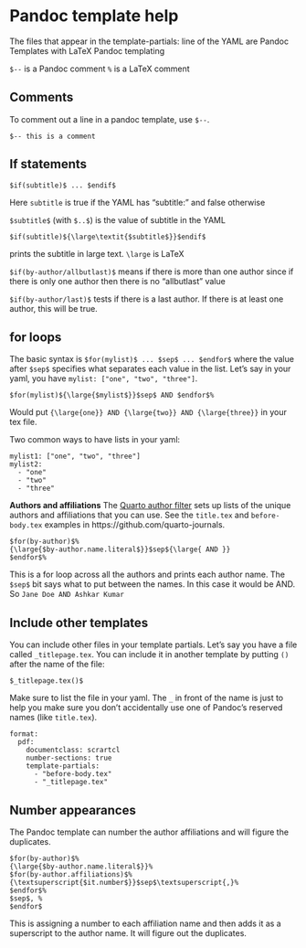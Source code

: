 # Pandoc template help

The files that appear in the template-partials: line of the YAML are Pandoc Templates with LaTeX
Pandoc templating [](https://pandoc.org/MANUAL.html#templates)

`$--` is a Pandoc comment
`%` is a LaTeX comment

## Comments

To comment out a line in a pandoc template, use `$--`.
```
$-- this is a comment
```

## If statements

```
$if(subtitle)$ ... $endif$
```

Here `subtitle` is true if the YAML has "subtitle: " and false otherwise

`$subtitle$` (with `$..$`) is the value of subtitle in the YAML

```
$if(subtitle)${\large\textit{$subtitle$}}$endif$ 
```
prints the subtitle in large text. `\large` is LaTeX

`$if(by-author/allbutlast)$` means if there is more than one author
since if there is only one author then there is no "allbutlast" value

`$if(by-author/last)$` tests if there is a last author. If there is at least one author, this will be true.

## for loops

The basic syntax is `$for(mylist)$ ... $sep$ ... $endfor$` where the value after `$sep$` specifies what separates each value in the list.  Let's say in your yaml, you have `mylist: ["one", "two", "three"]`.

```
$for(mylist)${\large{$mylist$}}$sep$ AND $endfor$%
```
Would put `{\large{one}} AND {\large{two}} AND {\large{three}}` in your tex file.

Two common ways to have lists in your yaml:
```
mylist1: ["one", "two", "three"]
mylist2:
  - "one"
  - "two"
  - "three"
```


**Authors and affiliations** The [Quarto author filter](https://github.com/quarto-dev/quarto-cli/blob/main/src/resources/filters/common/authors.lua) sets up lists of the unique authors and affiliations that you can use. See the `title.tex` and `before-body.tex` examples in https://github.com/quarto-journals.

```
$for(by-author)$%
{\large{$by-author.name.literal$}}$sep${\large{ AND }}
$endfor$%
```

This is a for loop across all the authors and prints each author name. The `$sep$` bit says what to put between the names. In this case it would be AND. So `Jane Doe AND Ashkar Kumar`

## Include other templates

You can include other files in your template partials. Let's say you have a file called `_titlepage.tex`. You can include it in another template by putting `()` after the name of the file:

```
$_titlepage.tex()$
```

Make sure to list the file in your yaml. The `_` in front of the name is just to help you make sure you don't accidentally use one of Pandoc's reserved names (like `title.tex`).

```
format:
  pdf:
    documentclass: scrartcl 
    number-sections: true
    template-partials:
      - "before-body.tex"
      - "_titlepage.tex" 
```

## Number appearances

The Pandoc template can number the author affiliations and will figure the duplicates. 

```
$for(by-author)$%
{\large{$by-author.name.literal$}}%
$for(by-author.affiliations)$%
{\textsuperscript{$it.number$}}$sep$\textsuperscript{,}%
$endfor$%
$sep$, %
$endfor$
```

This is assigning a number to each affiliation name and then adds it as a superscript to the author name. It will figure out the duplicates.

